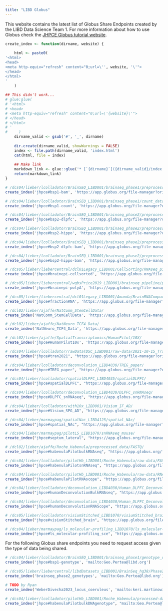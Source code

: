 ```yaml
---
title: "LIBD Globus"
---
```


This website contains the latest list of Globus Share Endpoints created by the LIBD Data Science Team 1. For more information about how to use Globus check the [JHPCE Globus tutorial website](https://jhpce.jhu.edu/knowledge-base/using-globus-to-transfer-files/).

```r
create_index <- function(dirname, website) {
    
    html <- paste0(
'<html>
<head>
<meta http-equiv="refresh" content="0;url=\'', website, '\'">
</head>
</html>
'       
    )
        
## This didn't work...      
# glue:glue(
# '<html>
# <head>
# <meta http-equiv="refresh" content="0;url=\'{website}\'">
# </head>
# </html>
# '
#     )
    dirname_valid <- gsub('#', '_', dirname)
    
    dir.create(dirname_valid, showWarnings = FALSE)
    index <- file.path(dirname_valid, 'index.html')
    cat(html, file = index)
    
    ## Make link
    markdown_link <- glue::glue('* [`{dirname}`]({dirname_valid}/index.html)')
    return(markdown_link)
}
```

```r
# /dcs04/lieber/lcolladotor/BrainSEQ_LIBD001/brainseq_phase1/preprocessed_data/HISAT2_out/
create_index('jhpce#bsp1-bam', 'https://app.globus.org/file-manager?origin_id=cf265d46-7f25-4fcb-94e3-87fd0f0925af&origin_path=%2F')

# /dcs04/lieber/lcolladotor/BrainSEQ_LIBD001/brainseq_phase1/count_data/
create_index('jhpce#bsp1-count', 'https://app.globus.org/file-manager?origin_id=02043523-1853-41b4-8bd8-b13d36f8eca7&origin_path=%2F')

# /dcs04/lieber/lcolladotor/BrainSEQ_LIBD001/brainseq_phase2/preprocessed_data/DLPFC_RiboZero/brainseq/dlpfc/merged_fastq/
create_index('jhpce#bsp2-dlpfc', 'https://app.globus.org/file-manager?origin_id=daf68420-f9de-42dd-a81b-3840fa43149d&origin_path=%2F')

# /dcs04/lieber/lcolladotor/BrainSEQ_LIBD001/brainseq_phase2/preprocessed_data/Hippo_RiboZero/brainseq/hippo/merged_fastq/
create_index('jhpce#bsp2-hippo', 'https://app.globus.org/file-manager?origin_id=83d37357-274b-4cd5-bb2a-5dbd2be655c8&origin_path=%2F')

# /dcs04/lieber/lcolladotor/BrainSEQ_LIBD001/brainseq_phase2/preprocessed_data/DLPFC_RiboZero/HISAT2_out/
create_index('jhpce#bsp2-dlpfc-bam', 'https://app.globus.org/file-manager?origin_id=836aeb49-f31c-45a9-b9ad-9fa860343ded&origin_path=%2F')

# /dcs04/lieber/lcolladotor/BrainSEQ_LIBD001/brainseq_phase2/preprocessed_data/Hippo_RiboZero/HISAT2_out/
create_index('jhpce#bsp2-hippo-bam', 'https://app.globus.org/file-manager?origin_id=a89e235c-dca1-4ef9-b1b8-62b68b71c9a4&origin_path=%2F')

# /dcs05/lieber/liebercentral/dcl01Legacy_LIBD001/CellSorting/RNAseq_pipeline
create_index('jhpce#brainepi-cellsorted', 'https://app.globus.org/file-manager?origin_id=27aadd84-bb80-42a0-a2cf-b07869cf6a36&origin_path=%2F')

# /dcs05/lieber/liebercentral/wgbsPrice2019_LIBD001/brainseq_pipeline/polyA_unstranded/
create_index('jhpce#brainepi-polyA', 'https://app.globus.org/file-manager?origin_id=16ce0787-5060-4ea6-8633-992e8314ca0b&origin_path=%2F')

# /dcs05/lieber/liebercentral/dcl01Legacy_LIBD001/Amanda/BrainRNACompartments/not_in_paper/NucVsCyt/pipeline_output/
create_index('jhpce#fractionRNA', 'https://app.globus.org/file-manager?origin_id=1bdade42-09f3-40eb-bd64-6779996084cb&origin_path=%2F')

# /dcl02/lieber/ajaffe/NatComm_StemCellData/
create_index('NatComm_StemCellData', 'https://app.globus.org/file-manager?origin_id=ce314562-0ae4-11ea-be9a-02fcc9cdd752&origin_path=%2F')

# /dcl02/lieber/ajaffe/NatNeuro_TCF4_Data/
create_index('NatNeuro_TCF4_Data', 'https://app.globus.org/file-manager?origin_id=a79ed5e2-0bdc-11ea-be9b-02fcc9cdd752&origin_path=%2F')

# /dcl02/lieber/ajaffe/SpatialTranscriptomics/HumanPilot/10X/
create_index('jhpce#HumanPilot10x', 'https://app.globus.org/file-manager?origin_id=ae756c8c-c211-11ea-8f24-0a21f750d19b&origin_path=%2F')

# /dcs04/lieber/lcolladotor/rawDataTDSC_LIBD001/raw-data/2021-10-15_Tran2021_published
create_index("jhpce#tran2021", "https://app.globus.org/file-manager?origin_id=74570c7d-98ff-4e10-ba5b-c735d209cf96&origin_path=%2F")

# /dcs04/lieber/lcolladotor/deconvolution_LIBD4030/TREG_paper/
create_index("jhpce#TREG_paper", "https://app.globus.org/file-manager?origin_id=9884e5b8-aae9-11ec-bade-cd8db799a66a&origin_path=%2F")

# /dcs04/lieber/lcolladotor/spatialDLPFC_LIBD4035/spatialDLPFC/
create_index("jhpce#spatialDLPFC", "https://app.globus.org/file-manager?origin_id=6cd81564-ed47-11ec-8358-cd84b862b754&origin_path=%2F")

# /dcs04/lieber/lcolladotor/deconvolution_LIBD4030/DLPFC_snRNAseq/
create_index("jhpce#DLPFC_snRNAseq", "https://app.globus.org/file-manager?origin_id=6f9322c4-5eaf-11ed-b0b5-bfe7e7197080&origin_path=%2F")

# /dcs04/lieber/lcolladotor/with10x_LIBD001/Visium_IF_AD/
create_index("jhpce#Visium_SPG_AD", "https://app.globus.org/file-manager?origin_id=03252306-c509-11ed-961f-4b6fcc022e5a&path=%2F")

# /dcs04/lieber/marmaypag/spatialNac_LIBD4125/spatial_NAc/
create_index("jhpce#spatial_NAc", "https://app.globus.org/file-manager?origin_id=b8faf5f2-d319-11ed-8ebb-fdf94a47aaa3&path=%2F")

# /dcs04/lieber/marmaypag/pilotLS_LIBD1070/snRNAseq_mouse/
create_index("jhpce#septum_lateral", "https://app.globus.org/file-manager?origin_id=4a246882-1209-11ee-bdd3-a3018385fcef&path=%2F")

# /dcl02/lieber/ajaffe/Roche_Habenula/preprocessed_data/FASTQ/
create_index("jhpce#habenulaPilotbulkRNAseq", "https://app.globus.org/file-manager?origin_id=4624b994-6b7a-4a70-b504-1615411a74e5&origin_path=%2F")

# /dcs04/lieber/lcolladotor/pilotHb_LIBD001/Roche_Habenula/raw-data/FASTQ_snRNAseq/
create_index("jhpce#habenulaPilotsnRNAseq", "https://app.globus.org/file-manager?origin_id=3727999a-15bd-41ca-bf79-8a7602dd0ffa&origin_path=%2F")

# /dcs04/lieber/lcolladotor/pilotHb_LIBD001/Roche_Habenula/raw-data/RNAscope_images/
create_index("jhpce#habenulaPilotRNAscope", "https://app.globus.org/file-manager?origin_id=efc055d5-7686-4957-814c-89e1392d4f42&origin_path=%2F")

# /dcs04/lieber/lcolladotor/deconvolution_LIBD4030/Human_DLPFC_Deconvolution/raw-data/bulkRNA/
create_index("jhpce#humanDeconvolutionBulkRNAseq", "https://app.globus.org/file-manager?origin_id=17ea5635-440c-4d4d-9b20-092463b1bdc4&origin_path=%2F")

# /dcs04/lieber/lcolladotor/deconvolution_LIBD4030/Human_DLPFC_Deconvolution/raw-data/RNAscope_images/
create_index("jhpce#humanDeconvolutionRNAScope", "https://app.globus.org/file-manager?origin_id=211e02e0-1fe4-4f48-8e43-371d3fbdf5da&origin_path=%2F")

# /dcs05/lieber/lcolladotor/visiumStitched_LIBD1070/visiumStitched_brain
create_index("jhpce#visiumStitched_brain", "https://app.globus.org/file-manager?origin_id=ed98ea3b-1f5b-4ef9-ba0d-9351abcc05e7&origin_path=%2F")

# /dcs04/lieber/marmaypag/ls_molecular-profiling_LIBD1070/ls_molecular-profiling/processed-data/globus/
create_index("jhpce#ls_molecular-profiling_sce", "https://app.globus.org/file-manager?origin_id=4a94e057-0063-491f-b735-6fc06a136f9e&origin_path=%2F")
```

For the following Globus share endpoints you need to request access given the type of data being shared.

```r
# /dcs04/lieber/lcolladotor/BrainSEQ_LIBD001/brainseq_phase1/genotype_data/
create_index('jhpce#bsp1-genotype', 'mailto:Geo.Pertea@libd.org')

# /dcs05/lieber/liebercentral/libdDatasets_LIBD001/BrainSeq_hg38/Phase2/Genotype/
create_index('brainseq_phase2_genotypes', 'mailto:Geo.Pertea@libd.org')

# TODO by Ryan
create_index('WeberDivecha2023_locus_coeruleus', 'mailto:keri.martinowich@libd.org')

# /dcs04/lieber/lcolladotor/pilotHb_LIBD001/Roche_Habenula/processed-data/08_bulk_snpPC/
create_index("jhpce#habenulaPilotbulkDNAgenotype", "mailto:Geo.Pertea@libd.org")
```
